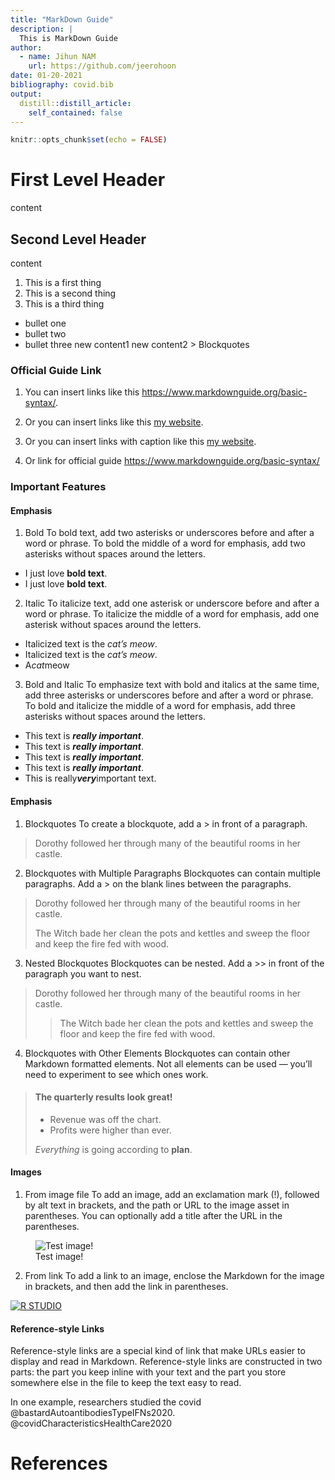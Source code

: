```yaml
---
title: "MarkDown Guide"
description: |
  This is MarkDown Guide
author:
  - name: Jihun NAM
    url: https://github.com/jeerohoon
date: 01-20-2021
bibliography: covid.bib
output:
  distill::distill_article:
    self_contained: false
---
```



```r
knitr::opts_chunk$set(echo = FALSE)
```

# First Level Header

content

## Second Level Header

content

1. This is a first thing
2. This is a second thing
3. This is a third thing

- bullet one
- bullet two
- bullet three
  new content1
  new content2
  > Blockquotes
  
### Official Guide Link

1. You can insert links like this <https://www.markdownguide.org/basic-syntax/>.

2. Or you can insert links like this [my website](https://www.markdownguide.org/basic-syntax/).

3. Or you can insert links with caption like this [my website](https://www.markdownguide.org/basic-syntax/ "Official Guide").

4. Or link for official guide <https://www.markdownguide.org/basic-syntax/>


### Important Features

#### Emphasis

1. Bold
To bold text, add two asterisks or underscores before and after a word or phrase. To bold the middle of a word for emphasis, add two asterisks without spaces around the letters.
- I just love **bold text**.
- I just love __bold text__.

2. Italic
To italicize text, add one asterisk or underscore before and after a word or phrase. To italicize the middle of a word for emphasis, add one asterisk without spaces around the letters.
- Italicized text is the *cat's meow*.
- Italicized text is the _cat's meow_.
- A*cat*meow

3. Bold and Italic
To emphasize text with bold and italics at the same time, add three asterisks or underscores before and after a word or phrase. To bold and italicize the middle of a word for emphasis, add three asterisks without spaces around the letters.
- This text is ***really important***.
- This text is ___really important___.	
- This text is __*really important*__.	
- This text is **_really important_**.
- This is really***very***important text.

#### Emphasis

1. Blockquotes 
To create a blockquote, add a > in front of a paragraph.

> Dorothy followed her through many of the beautiful rooms in her castle.

2. Blockquotes with Multiple Paragraphs
Blockquotes can contain multiple paragraphs. Add a > on the blank lines between the paragraphs.

> Dorothy followed her through many of the beautiful rooms in her castle.
>
> The Witch bade her clean the pots and kettles and sweep the floor and keep the fire fed with wood.

3. Nested Blockquotes
Blockquotes can be nested. Add a >> in front of the paragraph you want to nest.

> Dorothy followed her through many of the beautiful rooms in her castle.
>
>> The Witch bade her clean the pots and kettles and sweep the floor and keep the fire fed with wood.

4. Blockquotes with Other Elements
Blockquotes can contain other Markdown formatted elements. Not all elements can be used — you’ll need to experiment to see which ones work.

> #### The quarterly results look great!
>
> - Revenue was off the chart.
> - Profits were higher than ever.
>
>  *Everything* is going according to **plan**.

#### Images

1. From image file
To add an image, add an exclamation mark (!), followed by alt text in brackets, and the path or URL to the image asset in parentheses. You can optionally add a title after the URL in the parentheses.

![Test image!](/Users/1109103/Google Drive/SMU_2021_1st/Visual/blog/_posts/2021-01-20-MarkDown-Guide/testimage.jpg "Beach")

2. From link
To add a link to an image, enclose the Markdown for the image in brackets, and then add the link in parentheses.

[![R STUDIO]("R STUDIO")](https://www.google.com/imgres?imgurl=https%3A%2F%2Fd33wubrfki0l68.cloudfront.net%2F62bcc8535a06077094ca3c29c383e37ad7334311%2Fa263f%2Fassets%2Fimg%2Flogo.svg&imgrefurl=https%3A%2F%2Frstudio.com%2F&tbnid=aOpt7_SeOgPKmM&vet=12ahUKEwj-96-K4avuAhVJBHIKHX-6DbsQMygDegUIARCeAQ..i&docid=0CAiMo3GaSUX8M&w=800&h=281&q=R%20STUDIO&ved=2ahUKEwj-96-K4avuAhVJBHIKHX-6DbsQMygDegUIARCeAQ)

#### Reference-style Links

Reference-style links are a special kind of link that make URLs easier to display and read in Markdown. Reference-style links are constructed in two parts: the part you keep inline with your text and the part you store somewhere else in the file to keep the text easy to read.

In one example, researchers studied the covid @bastardAutoantibodiesTypeIFNs2020.
@covidCharacteristicsHealthCare2020

# References
